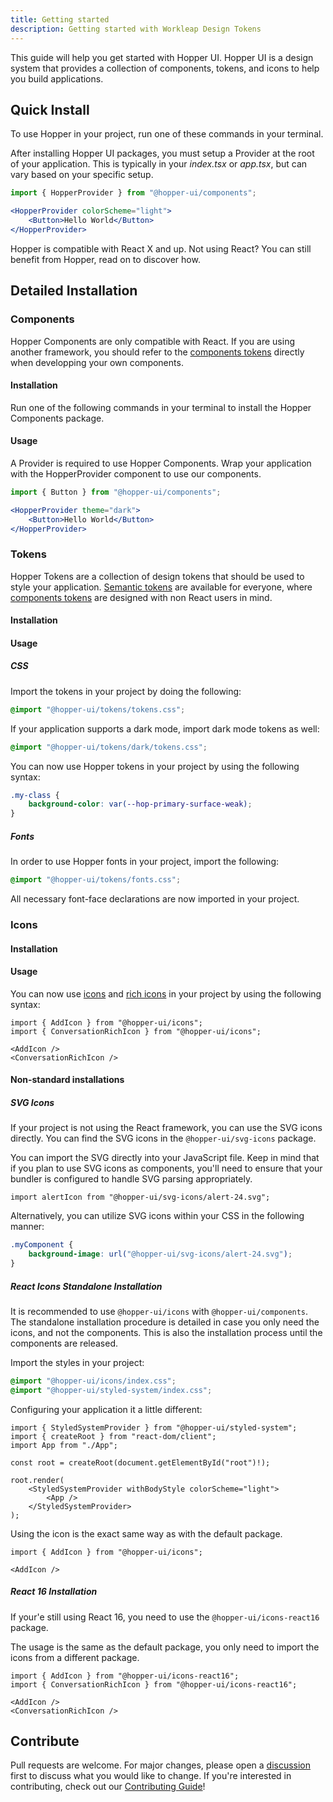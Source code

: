 ```yaml
---
title: Getting started
description: Getting started with Workleap Design Tokens
---
```


This guide will help you get started with Hopper UI. Hopper UI is a design system that provides a collection of components, tokens, and icons to help you build applications.

## Quick Install

To use Hopper in your project, run one of these commands in your terminal.

<PackageInstallation library="components @hopper-ui/icons @hopper-ui/tokens @hopper-ui/styled-system" mod="prod" />

After installing Hopper UI packages, you must setup a Provider at the root of your application. This is typically in your _index.tsx_ or _app.tsx_, but can vary based on your specific setup.

```jsx
import { HopperProvider } from "@hopper-ui/components";

<HopperProvider colorScheme="light">
    <Button>Hello World</Button>
</HopperProvider>
```

<Callout>Hopper is compatible with React X and up. Not using React? You can still benefit from Hopper, read on to discover how.</Callout>

## Detailed Installation

### Components

Hopper Components are only compatible with React. If you are using another framework, you should refer to the [components tokens](/tokens/getting-started/introduction) directly when developping your own components.

#### Installation

Run one of the following commands in your terminal to install the Hopper Components package.

<PackageInstallation library="components" mod="prod" />

#### Usage

A Provider is required to use Hopper Components. Wrap your application with the HopperProvider component to use our components.

```jsx
import { Button } from "@hopper-ui/components";

<HopperProvider theme="dark">
    <Button>Hello World</Button>
</HopperProvider>
```

### Tokens

Hopper Tokens are a collection of design tokens that should be used to style your application. [Semantic tokens](#) are available for everyone, where [components tokens](#) are designed with non React users in mind.

#### Installation

<PackageInstallation library="tokens" mod="prod" />

#### Usage

##### CSS

Import the tokens in your project by doing the following:

```css
@import "@hopper-ui/tokens/tokens.css";
```

If your application supports a dark mode, import dark mode tokens as well:

```css
@import "@hopper-ui/tokens/dark/tokens.css";
```

You can now use Hopper tokens in your project by using the following syntax:

```css
.my-class {
    background-color: var(--hop-primary-surface-weak);
}
```

##### Fonts

In order to use Hopper fonts in your project, import the following:

```css
@import "@hopper-ui/tokens/fonts.css";
```

All necessary font-face declarations are now imported in your project.

### Icons

#### Installation

<PackageInstallation library="icons" mod="prod" />

#### Usage

You can now use [icons](/icons/react-icons/icon-library) and [rich icons](/icons/react-icons/rich-icon-library) in your project by using the following syntax:

```tsx
import { AddIcon } from "@hopper-ui/icons";
import { ConversationRichIcon } from "@hopper-ui/icons";

<AddIcon />
<ConversationRichIcon />
```

#### Non-standard installations

##### SVG Icons

If your project is not using the React framework, you can use the SVG icons directly. You can find the SVG icons in the `@hopper-ui/svg-icons` package.

<PackageInstallation library="svg-icons" mod="prod" />

You can import the SVG directly into your JavaScript file. Keep in mind that if you plan to use SVG icons as components, you'll need to ensure that your bundler is configured to handle SVG parsing appropriately.

```tsx
import alertIcon from "@hopper-ui/svg-icons/alert-24.svg";
```

Alternatively, you can utilize SVG icons within your CSS in the following manner:

```css
.myComponent {
    background-image: url("@hopper-ui/svg-icons/alert-24.svg");
}
```

##### React Icons Standalone Installation

It is recommended to use `@hopper-ui/icons` with `@hopper-ui/components`. The standalone installation procedure is detailed in case you only need the icons, and not the components. This is also the installation process until the components are released.

<PackageInstallation library="icons @hopper-ui/styled-system react-aria-components" mod="prod" />

Import the styles in your project:

```css
@import "@hopper-ui/icons/index.css";
@import "@hopper-ui/styled-system/index.css";
```

Configuring your application it a little different:

```tsx
import { StyledSystemProvider } from "@hopper-ui/styled-system";
import { createRoot } from "react-dom/client";
import App from "./App";

const root = createRoot(document.getElementById("root")!);

root.render(
    <StyledSystemProvider withBodyStyle colorScheme="light">
        <App />
    </StyledSystemProvider>
);
```

Using the icon is the exact same way as with the default package.

```tsx
import { AddIcon } from "@hopper-ui/icons";

<AddIcon />
```

##### React 16 Installation

If your'e still using React 16, you need to use the `@hopper-ui/icons-react16` package.

<PackageInstallation library="icons-react16" mod="prod" />

The usage is the same as the default package, you only need to import the icons from a different package.

```tsx
import { AddIcon } from "@hopper-ui/icons-react16";
import { ConversationRichIcon } from "@hopper-ui/icons-react16";

<AddIcon />
<ConversationRichIcon />
```

## Contribute

Pull requests are welcome. For major changes, please open a [discussion](https://github.com/gsoft-inc/wl-hopper/discussions/new/choose) first to discuss what you would like to change. If you're interested in contributing, check out our [Contributing Guide](https://github.com/gsoft-inc/wl-hopper/blob/main/CONTRIBUTING.md)!
